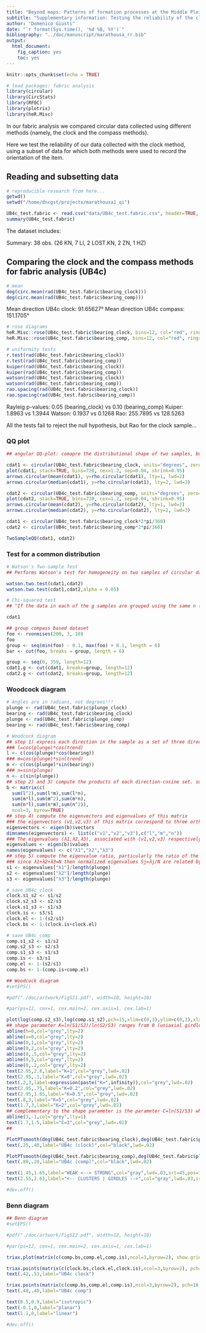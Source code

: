 ```yaml
---
title: "Beyond maps: Patterns of formation processes at the Middle Pleistocene open-air site of Marathousa 1, Megalopolis Basin, Greece"
subtitle: "Supplementary information: Testing the reliability of the clock-based circular data for fabric analysis"
author: "Domenico Giusti"
date: "`r format(Sys.time(), '%d %B, %Y')`"
bibliography: "../doc/manuscript/marathousa_rr.bib"
output: 
  html_document: 
    fig_caption: yes
    toc: yes
---
```


```r
knitr::opts_chunk$set(echo = TRUE)
```

```r
# load packages: fabric analysis
library(circular)
library(CircStats)
library(RFOC)
library(plotrix)
library(heR.Misc)
```

In our fabric analysis we compared circular data collected using different methods (namely, the clock and the compass methods).

Here we test the reliability of our data collected with the clock method, using a subset of data for which both methods were used to record the orientation of the item.

## Reading and subsetting data

```r
# reproducible research from here...
getwd()
setwd("/home/dncgst/projects/marathousa1_qi")

UB4c_test.fabric <- read.csv("data/UB4c_test.fabric.csv", header=TRUE, sep=",", skip=0)
summary(UB4c_test.fabric)
```

The dataset includes:

Summary: 38 obs. (26 KN, 7 LI, 2 LOST.KN, 2 ZN, 1 HZ)

## Comparing the clock and the compass methods for fabric analysis (UB4c)

```r
# mean
deg(circ.mean(rad(UB4c_test.fabric$bearing_clock)))
deg(circ.mean(rad(UB4c_test.fabric$bearing_comp)))
```

Mean direction UB4c clock: 91.65627°
Mean direction UB4c compass: 151.1705°

```r
# rose diagrams
heR.Misc::rose(UB4c_test.fabric$bearing_clock, bins=12, col="red", rings=TRUE, labels=TRUE, rscale=2, main="")
heR.Misc::rose(UB4c_test.fabric$bearing_comp, bins=12, col="red", rings=TRUE, labels=TRUE, rscale=2, main="")
```

```r
# uniformity tests
r.test(rad(UB4c_test.fabric$bearing_clock))
r.test(rad(UB4c_test.fabric$bearing_comp))
kuiper(rad(UB4c_test.fabric$bearing_clock))
kuiper(rad(UB4c_test.fabric$bearing_comp))
watson(rad(UB4c_test.fabric$bearing_clock))
watson(rad(UB4c_test.fabric$bearing_comp))
rao.spacing(rad(UB4c_test.fabric$bearing_clock))
rao.spacing(rad(UB4c_test.fabric$bearing_comp))
```

Rayleig p-values: 0.05 (bearing_clock) vs 0.10 (bearing_comp)
Kuiper: 1.8963 vs 1.3944
Watson: 0.1937 vs 0.1268
Rao: 255.7895 vs 128.5263

All the tests fail to reject the null hypothesis, but Rao for the clock sample...

### QQ plot

```r
## angular QQ-plot: comapre the distributional shape of two samples, but not any differences in their central directions, as both samples are centred around their median directions in the construction of the plot

cdat1 <- circular(UB4c_test.fabric$bearing_clock, units="degrees", zero=pi/2, rotation="clock")
plot(cdat1, stack=TRUE, bins=720, cex=1.2, sep=0.04, shrink=0.95)
arrows.circular(mean(cdat1), y=rho.circular(cdat1), lty=1, lwd=2)
arrows.circular(median(cdat1), y=rho.circular(cdat1), lty=2, lwd=3)

cdat2 <- circular(UB4c_test.fabric$bearing_comp, units="degrees", zero=pi/2, rotation="clock")
plot(cdat2, stack=TRUE, bins=720, cex=1.2, sep=0.04, shrink=0.95)
arrows.circular(mean(cdat2), y=rho.circular(cdat2), lty=1, lwd=2)
arrows.circular(median(cdat2), y=rho.circular(cdat2), lty=2, lwd=3)

cdat1 <- circular(UB4c_test.fabric$bearing_clock*2*pi/360)
cdat2 <- circular(UB4c_test.fabric$bearing_comp*2*pi/360)

TwoSampleQQ(cdat1, cdat2)
```

### Test for a common distribution

```r
# Watson's Two-sample Test
## Performs Watson's test for homogeneity on two samples of circular data. Data should be two independent random samples of circular observations drawn from populations with a continuous distribution. Data should not be grouped, or if it must be grouped, class intervals should be no larger than 5 degrees. For large samples of grouped data (where there are likely to be many ties), the test may not be applicable. Null hypothesis Ho: The two samples belong to the same parent population. Decision rule: If U2 < critical value: the null hypothesis cannot be dismissed. If U2 > critical value: reject the null hypothesis, and conclude that the two samples differ significantly. The larger the value for U2, the more likely that the 2 samples belong to different populations. The smaller the value for U2, the more likely that the 2 samples belong to same population. 

watson.two.test(cdat1,cdat2)
watson.two.test(cdat1,cdat2,alpha = 0.05)

# Chi-squared test
## "If the data in each of the g samples are grouped using the same n (class intervals), or we decide to group the original data into such class intervals, then the data in the g samples can be represented as a g x n contingency table. Testing whether the samples were drawn from a common distribution is then equivalent to testing the contingecy table for independence using the standard chi-squared test" [@Pewsey2013].

cdat1

## group compass based dataset
foo <- rvonmises(200, 3, 10)
foo
group <- seq(min(foo) - 0.1, max(foo) + 0.1, length = 6)
bar <- cut(foo, breaks = group, length = 6)

group <- seq(0, 359, length=12)
cdat1.g <- cut(cdat1, breaks=group, length=12)
cdat2.g <- cut(cdat2, breaks=group, length=12)
```


### Woodcock diagram

```r
# Angles are in radians, not degrees!!!
plunge <- rad(UB4c_test.fabric$plunge_clock)
bearing <- rad(UB4c_test.fabric$bearing_clock)
plunge <- rad(UB4c_test.fabric$plunge_comp)
bearing <- rad(UB4c_test.fabric$bearing_comp)

# Woodcock diagram
## step 1) express each direction in the sample as a set of three direction cosines. If the data are in the form of trend and plunge, the formulae are:
### l=cos(plunge)*cos(trend)
l <- c(cos(plunge)*cos(bearing))
### m=cos(plunge)*sin(trend)
m <- c(cos(plunge)*sin(bearing))
### n=sin(plunge)
n <- c(sin(plunge))
## step 2) and 3) compute the products of each direction-cosine set. sum the products over the whole data sample to give the orientation tensor
b <- matrix(c(
  sum(l^2),sum(l*m),sum(l*n),
  sum(m*l),sum(m^2),sum(m*n),
  sum(n*l),sum(n*m),sum(n^2)),
  ncol=3, byrow=TRUE)
## step 4) compute the eigenvectors and eigenvalues of this matrix
### the eigenvectors (v1,v2,v3) of this matrix correspond to three orthogonal 'principal axes' of the data sample. Axis v1 is an estimate of the mean direction of the data; v3 is the pole to any girdle present in the data [@Watson1966]
eigenvectors <- eigen(b)$vectors
dimnames(eigenvectors) <- list(c("v1","v2","v3"),c("l","m","n"))
### The eigenvalues (λ1,λ2,λ3), associated with (v1,v2,v3) respectively, describe the shape of the data sample [@Watson1966; @Mark1974; @Woodcock1973; @Woodcock1977]
eigenvalues <- eigen(b)$values
names(eigenvalues) <- c("λ1","λ2","λ3")
## step 5) compute the eigenvalue ratio, particularly the ratio of the largest to smallest eigenvalue (S1/S3=λ1/λ3)
### since λ1+λ2+λ3=N then normalized eigenvalues Sj=λj/N are related by S1+S2+S3=1. A data cluster has S1>S2~=S3 and a data girdle has S1~=S2>S3
s1 <- eigenvalues["λ1"]/length(plunge)
s2 <- eigenvalues["λ2"]/length(plunge)
s3 <- eigenvalues["λ3"]/length(plunge)

# save UB4c_clock
clock.s1_s2 <- s1/s2
clock.s2_s3 <- s2/s3
clock.s1_s3 <- s1/s3
clock.is <- s3/s1
clock.el <- 1-(s2/s1)
clock.bs <- 1-(clock.is+clock.el)

# save UB4c_comp
comp.s1_s2 <- s1/s2
comp.s2_s3 <- s2/s3
comp.s1_s3 <- s1/s3
comp.is <- s3/s1
comp.el <- 1-(s2/s1)
comp.bs <- 1-(comp.is+comp.el)
```

```r
## Woodcock diagram
#setEPS()

#pdf("./doc/artwork/FigSI1.pdf", width=10, height=10)

#par(ps=12, cex=1, cex.main=2, cex.axis=1, cex.lab=1)

plot(log(comp.s2_s3),log(comp.s1_s2),pch=15,xlim=c(0,3),ylim=c(0,3),xlab="ln S2/S3",ylab="ln S1/S2", main="Woodcock diagram")
## shape parameter K=ln(S1/S2)/ln(S2/S3) ranges from 0 (uniaxial girdles) to infinite (uniaxial clusters)
abline(h=0,col="grey",lty=2)
abline(v=0,col="grey",lty=2)
abline(0,1,col="grey",lty=2)
abline(0,2,col="grey",lty=2)
abline(0,.5,col="grey",lty=2)
abline(0,5,col="grey",lty=2)
abline(0,.2,col="grey",lty=2)
text(2.95,2.8,label="K=1",col="grey",lwd=.02)
text(2.95,.1,label="K=0",col="grey",lwd=.02)
text(.2,3,label=expression(paste("K=",infinity)),col="grey",lwd=.02)
text(2.95,.75,label="K=0.2",col="grey",lwd=.02)
text(2.95,1.65,label="K=0.5",col="grey",lwd=.02)
text(.8,3,label="K=5",col="grey",lwd=.02)
text(1.7,3,label="K=2",col="grey",lwd=.02)
## complementary to the shape parameter is the parameter C=ln(S1/S3) which expresses the 'strength' of the preferred orientation in the data sample [@Woodcock1977]. Strongly organized samples have larger C and plot further from the origin of the ratio graph. A perfect uniform distribution of data would have C=0 and would plot at the origin with S1=S2=S3=1/3. Random samples will also plot close to the origin and have low C values, suggesting that this parameter might be used as a test statistic for randomness
abline(3,-1,col="grey",lty=1)
text(1.7,1.5,label="C=3",col="grey",lwd=.02)
##

PlotPTsmooth(deg(UB4c_test.fabric$bearing_clock),deg(UB4c_test.fabric$plunge_clock),x=log(clock.s2_s3),y=log(clock.s1_s2),siz=0.1,IMAGE=TRUE,CONT=TRUE,add=TRUE)
text(.25,.40,label="UB4c (clock)",col="black",lwd=.02)

PlotPTsmooth(deg(UB4c_test.fabric$bearing_comp),deg(UB4c_test.fabric$plunge_comp),x=log(comp.s2_s3),y=log(comp.s1_s2),siz=0.1,IMAGE=TRUE,CONT=TRUE,add=TRUE)
text(.80,.20,label="UB4c (comp)",col="black",lwd=.02)

text(1.45,1.65,label="WEAK <--> STRONG",col="gray",lwd=.03,srt=45,pos=1)
text(2.55,2.63,label="<-- CLUSTERS | GIRDLES -->",col="gray",lwd=.03,srt=-45,pos=1)

#dev.off()
```

### Benn diagram

```r
## Benn diagram
#setEPS()

#pdf("./doc/artwork/FigSI2.pdf", width=12, height=10)

#par(ps=12, cex=1, cex.main=2, cex.axis=1, cex.lab=1)

triax.plot(matrix(c(comp.bs,comp.el,comp.is),ncol=3,byrow=2), show.grid=TRUE, pch=16, cex.ticks=.8, cex.axis=1, axis.labels=c("","Elongation Index\n EL=1-(S2/S1)","Isotropy Index\n IS=S3/S1"), tick.labels=list(l=seq(0.1,0.9,by=0.1), r=seq(0.1,0.9,by=0.1), b=NULL), main="Benn diagram")

triax.points(matrix(c(clock.bs,clock.el,clock.is),ncol=3,byrow=2), pch=16, cex=2, col="#a51e37")
text(.42,.53,label="UB4c clock")

triax.points(matrix(c(comp.bs,comp.el,comp.is),ncol=3,byrow=2), pch=16, cex=2, col="#a51e37")
text(.48,.40,label="UB4c comp")

text(0.5,0.9,label="isotropic")
text(-0.1,0,label="planar")
text(1.1,0,label="linear")

#dev.off()
```